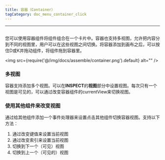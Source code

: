 ```yaml
---
title: 容器（Container）
tagCategory: doc_menu_container_click
---
```

---

## <Heading hidden>容器（Container）</Heading>

您可以使用容器组件将组件组合在一个卡片中。容器也支持多视图，允许把内容分到不同的视图里，用户可以在这些视图之间切换。将容器添加到画布之后，可以按住D或K并拖动组件，将组件拖到容器里。

<img
  src={require('@/img/docs/assemble/container.png').default}
  alt=""
/>

### 多视图

容器支持添加多个视图。可以在**INSPECT**的**视图**部分中设置视图。每次只有一个视图是可见的，可以通过改变容器组件的currentView来切换视图。

### 使用其他组件来改变视图

通过给其他组件添加一个事件处理器来设置点击其他组件切换容器视图。支持以下方法：
1. 通过改变键值来设置当前视图
2. 通过改变索引来设置当前视图
3. 切换到下一个（可见）视图
4. 切换到上一个（可见的）视图
